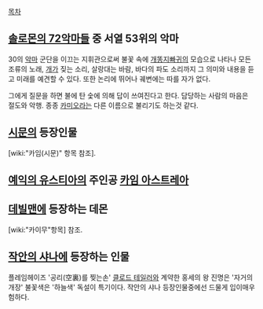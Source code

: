 [[목차]]

== [[솔로몬의 72악마]]들 중 서열 53위의 악마 ==
30의 [[악마]] 군단을 이끄는 지휘관으로써 불꽃 속에 [[개똥지빠귀]]의 모습으로 나타나 모든 조류의 노래, [[개]]가 짖는 소리, 살랑대는 바람, 바다의 파도 소리까지 그 의미와 내용을 듣고 미래를 예견할 수 있다. 또한 논리에 뛰어나 궤변에는 따를 자가 없다.

그에게 질문을 하면 불에 탄 숯에 의해 답이 쓰여진다고 한다. 담당하는 사람의 마음은 절도와 악행. 종종 [[카미오]]라는 다른 이름으로 불리기도 하는것 같다.

== [[시문]]의 등장인물 ==
[wiki:"카임(시문)" 항목 참조].

== [[예익의 유스티아]]의 주인공 [[카임 아스트레아]] ==

== [[데빌맨]]에 등장하는 데몬 ==
[wiki:"카이무"항목] 참조.

== [[작안의 샤나]]에 등장하는 인물 ==
플레임헤이즈 '공리(空裏)를 찢는손' [[클로드 테일러]]와 계약한 홍세의 왕 
진명은 '자거의 개장' 불꽃색은 '하늘색' 
독설이 특기이다. 작안의 샤나 등장인물중에선 드물게 입이매우험하다.
